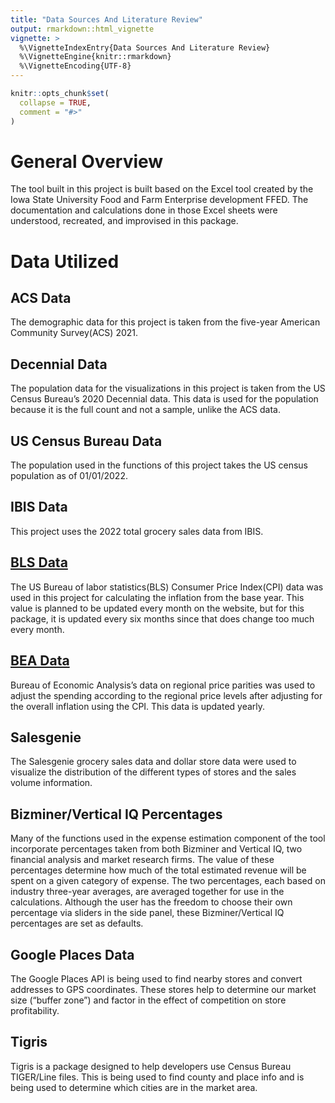 ```yaml
---
title: "Data Sources And Literature Review"
output: rmarkdown::html_vignette
vignette: >
  %\VignetteIndexEntry{Data Sources And Literature Review}
  %\VignetteEngine{knitr::rmarkdown}
  %\VignetteEncoding{UTF-8}
---
```


```r
knitr::opts_chunk$set(
  collapse = TRUE,
  comment = "#>"
)
```

# General Overview

The tool built in this project is built based on the Excel tool created by the Iowa State University Food and Farm Enterprise development FFED. The documentation and calculations done in those Excel sheets were understood, recreated, and improvised in this package.

# Data Utilized

## ACS Data

The demographic data for this project is taken from the five-year American Community Survey(ACS) 2021.

## Decennial Data

The population data for the visualizations in this project is taken from the US Census Bureau's 2020 Decennial data. This data is used for the population because it is the full count and not a sample, unlike the ACS data.

## US Census Bureau Data

The population used in the functions of this project takes the US census population as of 01/01/2022.

## IBIS Data

This project uses the 2022 total grocery sales data from IBIS.

## [BLS Data](https://data.bls.gov/timeseries/CUUR0000SA0)

The US Bureau of labor statistics(BLS) Consumer Price Index(CPI) data was used in this project for calculating the inflation from the base year. This value is planned to be updated every month on the website, but for this package, it is updated every six months since that does change too much every month.

## [BEA Data](https://tinyurl.com/2wvca7vy)

Bureau of Economic Analysis's data on regional price parities was used to adjust the spending according to the regional price levels after adjusting for the overall inflation using the CPI. This data is updated yearly.

## Salesgenie

The Salesgenie grocery sales data and dollar store data were used to visualize the distribution of the different types of stores and the sales volume information.

## Bizminer/Vertical IQ Percentages

Many of the functions used in the expense estimation component of the tool incorporate percentages taken from both Bizminer and Vertical IQ, two financial analysis and market research firms. The value of these percentages determine how much of the total estimated revenue will be spent on a given category of expense. The two percentages, each based on industry three-year averages, are averaged together for use in the calculations. Although the user has the freedom to choose their own percentage via sliders in the side panel, these Bizminer/Vertical IQ percentages are set as defaults.

## Google Places Data

The Google Places API is being used to find nearby stores and convert addresses to GPS coordinates. These stores help to determine our market size ("buffer zone") and factor in the effect of competition on store profitability.

## Tigris

Tigris is a package designed to help developers use Census Bureau TIGER/Line files. This is being used to find county and place info and is being used to determine which cities are in the market area.
